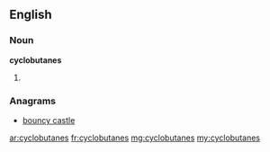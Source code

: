 ==English==

===Noun===
'''cyclobutanes'''

# {{plural of|cyclobutane}}

===Anagrams===
* [[bouncy castle#English|bouncy castle]]

[[ar:cyclobutanes]]
[[fr:cyclobutanes]]
[[mg:cyclobutanes]]
[[my:cyclobutanes]]